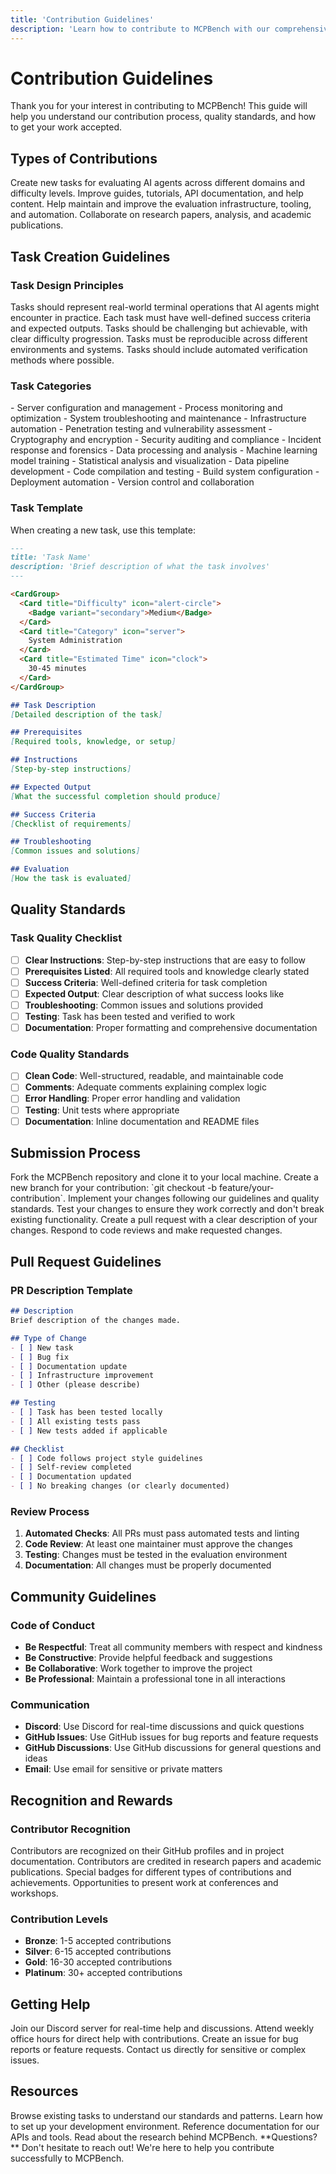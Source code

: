 ```yaml
---
title: 'Contribution Guidelines'
description: 'Learn how to contribute to MCPBench with our comprehensive guidelines and standards'
---
```


# Contribution Guidelines

Thank you for your interest in contributing to MCPBench! This guide will help you understand our contribution process, quality standards, and how to get your work accepted.

## Types of Contributions

<CardGroup cols={2}>
  <Card title="Benchmark Tasks" icon="list">
    Create new tasks for evaluating AI agents across different domains and difficulty levels.
  </Card>
  <Card title="Documentation" icon="book">
    Improve guides, tutorials, API documentation, and help content.
  </Card>
  <Card title="Infrastructure" icon="server">
    Help maintain and improve the evaluation infrastructure, tooling, and automation.
  </Card>
  <Card title="Research" icon="search">
    Collaborate on research papers, analysis, and academic publications.
  </Card>
</CardGroup>

## Task Creation Guidelines

### Task Design Principles

<Steps>
  <Step title="Real-World Relevance">
    Tasks should represent real-world terminal operations that AI agents might encounter in practice.
  </Step>
  <Step title="Clear Objectives">
    Each task must have well-defined success criteria and expected outputs.
  </Step>
  <Step title="Appropriate Difficulty">
    Tasks should be challenging but achievable, with clear difficulty progression.
  </Step>
  <Step title="Reproducible">
    Tasks must be reproducible across different environments and systems.
  </Step>
  <Step title="Automated Evaluation">
    Tasks should include automated verification methods where possible.
  </Step>
</Steps>

### Task Categories

<CardGroup cols={2}>
  <Card title="System Administration" icon="server">
    - Server configuration and management
    - Process monitoring and optimization
    - System troubleshooting and maintenance
    - Infrastructure automation
  </Card>
  <Card title="Security" icon="shield">
    - Penetration testing and vulnerability assessment
    - Cryptography and encryption
    - Security auditing and compliance
    - Incident response and forensics
  </Card>
  <Card title="Data Science" icon="brain">
    - Data processing and analysis
    - Machine learning model training
    - Statistical analysis and visualization
    - Data pipeline development
  </Card>
  <Card title="Development" icon="code">
    - Code compilation and testing
    - Build system configuration
    - Deployment automation
    - Version control and collaboration
  </Card>
</CardGroup>

### Task Template

When creating a new task, use this template:

```markdown
---
title: 'Task Name'
description: 'Brief description of what the task involves'
---

<CardGroup>
  <Card title="Difficulty" icon="alert-circle">
    <Badge variant="secondary">Medium</Badge>
  </Card>
  <Card title="Category" icon="server">
    System Administration
  </Card>
  <Card title="Estimated Time" icon="clock">
    30-45 minutes
  </Card>
</CardGroup>

## Task Description
[Detailed description of the task]

## Prerequisites
[Required tools, knowledge, or setup]

## Instructions
[Step-by-step instructions]

## Expected Output
[What the successful completion should produce]

## Success Criteria
[Checklist of requirements]

## Troubleshooting
[Common issues and solutions]

## Evaluation
[How the task is evaluated]
```

## Quality Standards

### Task Quality Checklist

- [ ] **Clear Instructions**: Step-by-step instructions that are easy to follow
- [ ] **Prerequisites Listed**: All required tools and knowledge clearly stated
- [ ] **Success Criteria**: Well-defined criteria for task completion
- [ ] **Expected Output**: Clear description of what success looks like
- [ ] **Troubleshooting**: Common issues and solutions provided
- [ ] **Testing**: Task has been tested and verified to work
- [ ] **Documentation**: Proper formatting and comprehensive documentation

### Code Quality Standards

- [ ] **Clean Code**: Well-structured, readable, and maintainable code
- [ ] **Comments**: Adequate comments explaining complex logic
- [ ] **Error Handling**: Proper error handling and validation
- [ ] **Testing**: Unit tests where appropriate
- [ ] **Documentation**: Inline documentation and README files

## Submission Process

<Steps>
  <Step title="Fork and Clone">
    Fork the MCPBench repository and clone it to your local machine.
  </Step>
  <Step title="Create Branch">
    Create a new branch for your contribution: `git checkout -b feature/your-contribution`.
  </Step>
  <Step title="Make Changes">
    Implement your changes following our guidelines and quality standards.
  </Step>
  <Step title="Test Thoroughly">
    Test your changes to ensure they work correctly and don't break existing functionality.
  </Step>
  <Step title="Submit Pull Request">
    Create a pull request with a clear description of your changes.
  </Step>
  <Step title="Address Feedback">
    Respond to code reviews and make requested changes.
  </Step>
</Steps>

## Pull Request Guidelines

### PR Description Template

```markdown
## Description
Brief description of the changes made.

## Type of Change
- [ ] New task
- [ ] Bug fix
- [ ] Documentation update
- [ ] Infrastructure improvement
- [ ] Other (please describe)

## Testing
- [ ] Task has been tested locally
- [ ] All existing tests pass
- [ ] New tests added if applicable

## Checklist
- [ ] Code follows project style guidelines
- [ ] Self-review completed
- [ ] Documentation updated
- [ ] No breaking changes (or clearly documented)
```

### Review Process

1. **Automated Checks**: All PRs must pass automated tests and linting
2. **Code Review**: At least one maintainer must approve the changes
3. **Testing**: Changes must be tested in the evaluation environment
4. **Documentation**: All changes must be properly documented

## Community Guidelines

### Code of Conduct

- **Be Respectful**: Treat all community members with respect and kindness
- **Be Constructive**: Provide helpful feedback and suggestions
- **Be Collaborative**: Work together to improve the project
- **Be Professional**: Maintain a professional tone in all interactions

### Communication

- **Discord**: Use Discord for real-time discussions and quick questions
- **GitHub Issues**: Use GitHub issues for bug reports and feature requests
- **GitHub Discussions**: Use GitHub discussions for general questions and ideas
- **Email**: Use email for sensitive or private matters

## Recognition and Rewards

### Contributor Recognition

<CardGroup cols={2}>
  <Card title="GitHub Profile" icon="github">
    Contributors are recognized on their GitHub profiles and in project documentation.
  </Card>
  <Card title="Research Credits" icon="book">
    Contributors are credited in research papers and academic publications.
  </Card>
  <Card title="Community Badges" icon="award">
    Special badges for different types of contributions and achievements.
  </Card>
  <Card title="Conference Presentations" icon="presentation">
    Opportunities to present work at conferences and workshops.
  </Card>
</CardGroup>

### Contribution Levels

- **Bronze**: 1-5 accepted contributions
- **Silver**: 6-15 accepted contributions  
- **Gold**: 16-30 accepted contributions
- **Platinum**: 30+ accepted contributions

## Getting Help

<CardGroup cols={2}>
  <Card title="Discord Community" icon="message-circle" href="https://discord.gg/mcpbench">
    Join our Discord server for real-time help and discussions.
  </Card>
  <Card title="Office Hours" icon="calendar" href="https://discord.gg/mcpbench">
    Attend weekly office hours for direct help with contributions.
  </Card>
  <Card title="GitHub Issues" icon="github" href="https://github.com/mcpbench/issues">
    Create an issue for bug reports or feature requests.
  </Card>
  <Card title="Email Support" icon="mail" href="mailto:support@mcpbench.ai">
    Contact us directly for sensitive or complex issues.
  </Card>
</CardGroup>

## Resources

<CardGroup cols={2}>
  <Card title="Task Examples" icon="list" href="/tasks/overview">
    Browse existing tasks to understand our standards and patterns.
  </Card>
  <Card title="Development Setup" icon="terminal" href="/get-started/installation">
    Learn how to set up your development environment.
  </Card>
  <Card title="API Documentation" icon="code" href="/api">
    Reference documentation for our APIs and tools.
  </Card>
  <Card title="Research Papers" icon="book" href="/research">
    Read about the research behind MCPBench.
  </Card>
</CardGroup>

<Info>
  **Questions?** Don't hesitate to reach out! We're here to help you contribute successfully to MCPBench.
</Info>
